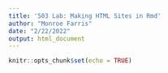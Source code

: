 ```yaml
---
title: '503 Lab: Making HTML Sites in Rmd'
author: "Monroe Farris"
date: "2/22/2022"
output: html_document
---
```


```r
knitr::opts_chunk$set(echo = TRUE)
```

